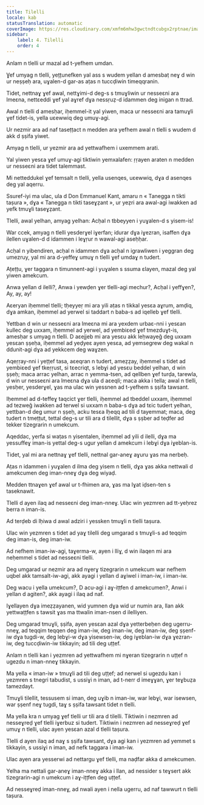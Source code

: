 ```yaml
---
title: Tilelli
locale: kab
statusTranslation: automatic
coverImage: https://res.cloudinary.com/xmfm6mhw3gwctndtcubgx2rptnae/image/upload/v1741354419/small_cover_la_gran_rebelion_28716e29d2.webp
sidebar:
    label: 4. Tilelli
    order: 4
---
```

Anlam n tlelli ur mazal ad t-yefhem umdan.

Ɣef umyag n tlelli, yețțunefken yal ass s wudem yellan d amesbaṭ neɣ d win ur neṣṣeḥ ara, uɣalen-d gar-as aṭas n tuccḍiwin timeqqranin.

Tidet, nettnaɣ ɣef awal, nettɣimi-d deg-s s tmuɣliwin ur nesseɛni ara lmeɛna, nettɛeddi ɣef yal aɣref dɣa nessṛuẓ-d idammen deg inigan n ttrad.

Awal n tlelli d amesḥar, iḥemmel-it yal yiwen, maca ur nesseɛni ara tamuɣli ɣef tidet-is, yella uɛewwiq deg umuɣ-agi.

Ur nezmir ara ad naf taseṭṭact n medden ara yefhem awal n tlelli s wudem d akk d ṣṣifa yiwet.

Amyag n tlelli, ur yezmir ara ad yettwafhem i uxemmem arati.

Yal yiwen yesɛa ɣef umuɣ-agi tiktiwin yemxalafen: ṛṛayen araten n medden ur nesseɛni ara tidet talemmast.

Mi netteddukel ɣef temsalt n tlelli, yella usenqes, uɛewwiq, dɣa d asenqes deg yal aqerru.

Ssuref-iyi ma ulac, ula d Don Emmanuel Kant, amaru n « Tanegga n tikti taṣura », dɣa « Tanegga n tikti taseɣẓant », ur yeẓri ara awal-agi iwakken ad yefk tmuɣli taseɣẓant.

Tlelli, awal yelhan, amyag yelhan: Acḥal n tbbeyyen i yuɣalen-d s yisem-is!

War ccek, amyag n tlelli yesderɣel iɣerfan; idurar dɣa iɣezran, isaffen dɣa ilellen uɣalen-d d idammen i leɣṛur n wawal-agi aseḥḥar.

Acḥal n yibendiren, acḥal n idammen dɣa acḥal n igrawliwen i yeggran deg umezruy, yal mi ara d-yeffeɣ umuɣ n tlelli ɣef umdaɣ n tudert.

Ațeṭṭu, ɣer taggara n timunnent-agi i yuɣalen s ssuma ɛlayen, mazal deg yal yiwen amekcum.

Anwa yellan d ilelli?, Anwa i yewḍen ɣer tlelli-agi mechur?, Acḥal i yeffɣen?, Ay, ay, ay!

Aɛeryan iḥemmel tlelli; tḥeyyeṛ mi ara yili aṭas n tikkal yesɛa aɣrum, amḍiq, dɣa amkan, iḥemmel ad yerwel si taddart n baba-s ad iqelleb ɣef tlelli.

Yettban d win ur nesseɛni ara lmeɛna mi ara yexdem urbaɛ-nni i yesɛan kullec deg uxxam, iḥemmel ad yerwel, ad yembiɛed ɣef tmezduɣt-is, amesḥar s umyag n tlelli. D aɛejjeb mi ara yesɛu akk leḥwayeǧ deg uxxam yesɛan ṣṣeḥa, iḥemmel ad yeḍyeɛ ayen yesɛa, ad yemsegrew deg wakal n ddunit-agi dɣa ad yekkcem deg waɣzen.

Aqeṛṛay-nni i yeṭṭef tasa, aɛeqran n tudert, ameẓẓay, iḥemmel s tidet ad yembiɛed ɣef tkeṛṛust, si tɛecriqt, s lebɣi ad yesɛu beddel yelhan, d win ṣṣeḥ; maca arrac yelhan, arrac n yemma-tsen, ad qellben ɣef turḍa, tarewla, d win ur nesseɛni ara lmeɛna dɣa ula d aɛeqli; maca akka i tella; awal n tlelli, yesḥer, yesderɣel, ɣas ma ulac win yessnen ad t-yefhem s ṣṣifa tawsant.

Iḥemmel ad d-teffeɣ taqcict ɣer tlelli, iḥemmel ad tbeddel uxxam, iḥemmel ad tezweǧ iwakken ad terwel si uxxam n baba-s dɣa ad tɛic tudert yelhan, yettban-d deg umur n ṣṣeḥ, acku tesɛa lḥeqq ad tili d tayemmat; maca, deg tudert n tmeṭṭut, tettal deg-s ur tili ara d tilellit, dɣa s ṣṣber ad teḍfer ad tekker tizegrarin n umekcum.

Aqeddac, yerfa si waṭas n yisentalen, iḥemmel ad yili d ilelli, dɣa ma yessuffeɣ iman-is yettal deg-s ugur yellan d amekcum i lebɣi dɣa iɣeblan-is.

Tidet, yal mi ara nettnaɣ ɣef tlelli, nettnal gar-aneɣ aɣuru ɣas ma nerbeḥ.

Aṭas n idammen i yuɣalen d ilma deg yisem n tlelli, dɣa ɣas akka nettwali d amekcumen deg iman-nneɣ dɣa deg wiyaḍ.

Medden ttnaɣen ɣef awal ur t-fhimen ara, ɣas ma lɣat iḍsen-ten s taseknawit.

Tlelli d ayen ilaq ad nesseɛni deg iman-nneɣ. Ulac win yezmren ad tt-yeḥrez berra n iman-is.

Ad terḍeb di lḥiwa d awal adziri i yessken tmuɣli n tlelli taṣura.

Ulac win yezmren s tidet ad yaɣ tilelli deg umgarad s tmuɣli-s ad teqqim deg iman-is, deg iman-iw.

Ad nefhem iman-iw-agi, taɣerma-w, ayen i lliɣ, d win ilaqen mi ara neḥemmel s tidet ad nesseɛni tlelli.

Deg umgarad ur nezmir ara ad nɣerɣ tizegrarin n umekcum war nefhem uqbel akk tamsalt-iw-agi, akk ayagi i yellan d aɣiwel i iman-iw, i iman-iw.

Deg wacu i yella umekcum?, D acu-agi i aɣ-iṭṭfen d amekcumen?, Anwi i yellan d agiten?, akk ayagi i ilaq ad naf.

Iɣellayen dɣa imeẓẓayanen, wid yumnen dɣa wid ur numin ara, llan akk yettwaṭṭfen s tawsit ɣas ma ttwalin iman-nsen d ilelliyen.

Deg umgarad tmuɣli, ṣṣifa, ayen yesɛan azal dɣa yetterbeḥen deg ugerru-nneɣ, ad teqqim teqqen deg iman-iw, deg iman-iw, deg iman-iw, deg ṣṣenf-iw dɣa tugdi-w, deg lebɣi-w dɣa yisewsen-iw, deg iɣeblan-iw dɣa ɣezran-iw, deg tuccḍiwin-iw tikkayin; ad tili deg uṭṭef.

Anlam n tlelli kan i yezmren ad yettwafhem mi nɣeran tizegrarin n uṭṭef n ugezdu n iman-nneɣ tikkayin.

Ma yella « iman-iw » tmuɣli ad tili deg uṭṭef; ad nerwel si ugezdu kan i yezmren s tnegri tabudist, s ussiɣi n iman, ad t-nerr d imeɣɣan, ɣer teɣbuẓa tamezdayt.

Tmuɣli tilellit, tessusem si iman, deg uɣib n iman-iw, war lebɣi, war isewsen, war ṣṣenf neɣ tugdi, taɣ s ṣṣifa tawsant tidet n tlelli.

Ma yella kra n umyag ɣef tlelli ur tili ara d tilelli. Tiktiwin i nezmren ad nesseɣreḍ ɣef tlelli iɣerbuz si tudert. Tiktiwin i nezmren ad nesseɣreḍ ɣef umuɣ n tlelli, ulac ayen yesɛan azal d tlelli taṣura.

Tlelli d ayen ilaq ad naɣ s ṣṣifa tawsant, dɣa agi kan i yezmren ad yemmet s tikkayin, s ussiɣi n iman, ad nefk taggara i iman-iw.

Ulac ayen ara yesserwi ad nettargu ɣef tlelli, ma naḍfar akka d amekcumen.

Yelha ma nettali gar-aneɣ iman-nneɣ akka i llan, ad nessider s teɣsert akk tizegrarin-agi n umekcum i aɣ-iṭṭfen deg uṭṭef.

Ad nesseɣreḍ iman-nneɣ, ad nwali ayen i nella ugerru, ad naf tawwurt n tlelli taṣura.

